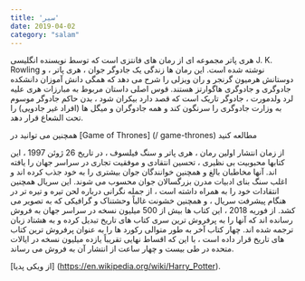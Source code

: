 ```yaml
---
title: 'سیر'
date: 2019-04-02
category: "salam"
---
```

هری پاتر مجموعه ای از رمان های فانتزی است که توسط نویسنده انگلیسی J. K. Rowling نوشته شده است. این رمان ها زندگی یک جادوگر جوان ، هری پاتر ، و دوستانش هرمیون گرنجر و ران ویزلی را شرح می دهد که همگی دانش آموزان دانشکده جادوگری و جادوگری هاگوارتز هستند. قوس اصلی داستان مربوط به مبارزات هری علیه لرد ولدمورت ، جادوگر تاریک است که قصد دارد بیکران شود ، بدن حاکم جادوگر موسوم به وزارت جادوگری را سرنگون کند و همه جادوگران و میگل ها (افراد غیر جادویی) را تحت الشعاع قرار دهد.

همچنین می توانید در [Game of Thrones] (/ game-thrones) مطالعه کنید

از زمان انتشار اولین رمان ، هری پاتر و سنگ فیلسوف ، در تاریخ 26 ژوئن 1997 ، این کتابها محبوبیت بی نظیری ، تحسین انتقادی و موفقیت تجاری در سراسر جهان را یافته اند. آنها مخاطبان بالغ و همچنین خوانندگان جوان بیشتری را به خود جذب کرده اند و اغلب سنگ بنای ادبیات مدرن بزرگسالان جوان محسوب می شوند. این سریال همچنین انتقادات خود را به همراه داشته است ، از جمله نگرانی درباره لحن تیره و تیره تر در هنگام پیشرفت سریال ، و همچنین خشونت غالباً وحشتناک و گرافیکی که به تصویر می کشد. از فوریه 2018 ، این کتاب ها بیش از 500 میلیون نسخه در سراسر جهان به فروش رسانده اند که آنها را به پرفروش ترین سری کتاب های تاریخ تبدیل کرده و به هشتاد زبان ترجمه شده اند. چهار کتاب آخر به طور متوالی رکورد ها را به عنوان پرفروش ترین کتاب های تاریخ قرار داده است ، با این که اقساط نهایی تقریباً یازده میلیون نسخه در ایالات متحده در طی بیست و چهار ساعت از انتشار آن به فروش می رساند.

[از ویکی پدیا] (https://en.wikipedia.org/wiki/Harry_Potter).